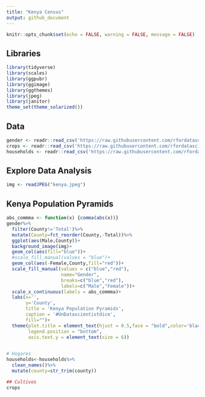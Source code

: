 ```yaml
---
title: "Kenya Census"
output: github_document
---
```


```r
knitr::opts_chunk$set(echo = FALSE, warning = FALSE, message = FALSE)
```

## Libraries 
```r
library(tidyverse)
library(scales)
library(ggpubr)
library(ggimage) 
library(ggthemes)
library(jpeg)
library(janitor)
theme_set(theme_solarized())
```

## Data 

```r
gender <- readr::read_csv('https://raw.githubusercontent.com/rfordatascience/tidytuesday/master/data/2021/2021-01-19/gender.csv')
crops <- readr::read_csv('https://raw.githubusercontent.com/rfordatascience/tidytuesday/master/data/2021/2021-01-19/crops.csv')
households <- readr::read_csv('https://raw.githubusercontent.com/rfordatascience/tidytuesday/master/data/2021/2021-01-19/households.csv')

```


## Explore Data Analysis

```r
img <- readJPEG("kenya.jpeg")
```

## Kenya Population Pyramids



```r
abs_commma <- function(x) {comma(abs(x))}
gender%>%
  filter(County!='Total')%>%
  mutate(County=fct_reorder(County,-Total))%>%
  ggplot(aes(Male,County))+
  background_image(img)+
  geom_col(aes(fill="blue"))+
  #scale_fill_manual(values = "blue")+
  geom_col(aes(-Female,County,fill="red"))+
  scale_fill_manual(values = c("blue","red"),
                    name="Gender",
                    breaks=c("blue","red"),
                    labels=c("Male","Female"))+
  scale_x_continuous(labels = abs_commma)+
  labs(x='',
       y='County',
       title = 'Kenya Population Pyramids',
       caption = '#UnDatascientistdice',
       fill="")+
  theme(plot.title = element_text(hjust = 0.5,face = "bold",color='black'),
        legend.position = "bottom",
        axis.text.y = element_text(size = 6))
  
```



```r
# Hogares
households<-households%>%
  clean_names()%>%
  mutate(county=str_trim(county))

## Cultivos
crops
```

